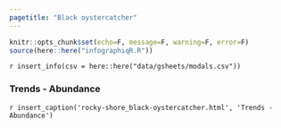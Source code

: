 ```yaml
---
pagetitle: "Black oystercatcher"
---
```


```r
knitr::opts_chunk$set(echo=F, message=F, warning=F, error=F)
source(here::here("infographiqR.R"))
```

`r insert_info(csv = here::here("data/gsheets/modals.csv"))`


### Trends - Abundance
`r insert_caption('rocky-shore_black-oystercatcher.html', 'Trends - Abundance')`